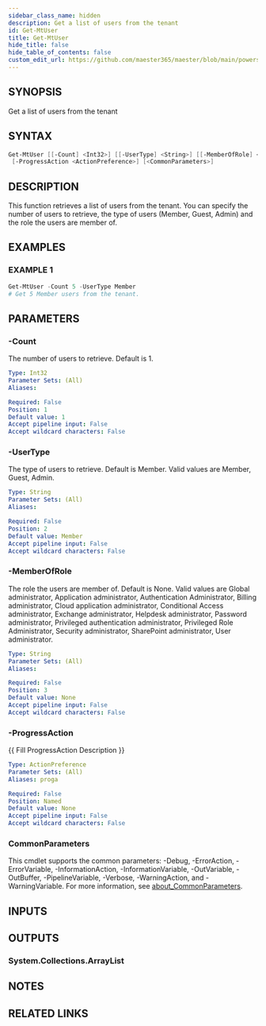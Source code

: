 ```yaml
---
sidebar_class_name: hidden
description: Get a list of users from the tenant
id: Get-MtUser
title: Get-MtUser
hide_title: false
hide_table_of_contents: false
custom_edit_url: https://github.com/maester365/maester/blob/main/powershell/public/Get-MtUser.ps1
---
```


## SYNOPSIS

Get a list of users from the tenant

## SYNTAX

```powershell
Get-MtUser [[-Count] <Int32>] [[-UserType] <String>] [[-MemberOfRole] <String>]
 [-ProgressAction <ActionPreference>] [<CommonParameters>]
```

## DESCRIPTION

This function retrieves a list of users from the tenant.
You can specify the number of users to retrieve, the type of users (Member, Guest, Admin) and the role the users are member of.

## EXAMPLES

### EXAMPLE 1

```powershell
Get-MtUser -Count 5 -UserType Member
# Get 5 Member users from the tenant.
```

## PARAMETERS

### -Count

The number of users to retrieve.
Default is 1.

```yaml
Type: Int32
Parameter Sets: (All)
Aliases:

Required: False
Position: 1
Default value: 1
Accept pipeline input: False
Accept wildcard characters: False
```

### -UserType

The type of users to retrieve.
Default is Member.
Valid values are Member, Guest, Admin.

```yaml
Type: String
Parameter Sets: (All)
Aliases:

Required: False
Position: 2
Default value: Member
Accept pipeline input: False
Accept wildcard characters: False
```

### -MemberOfRole

The role the users are member of.
Default is None.
Valid values are Global administrator, Application administrator, Authentication Administrator, Billing administrator, Cloud application administrator, Conditional Access administrator, Exchange administrator, Helpdesk administrator, Password administrator, Privileged authentication administrator, Privileged Role Administrator, Security administrator, SharePoint administrator, User administrator.

```yaml
Type: String
Parameter Sets: (All)
Aliases:

Required: False
Position: 3
Default value: None
Accept pipeline input: False
Accept wildcard characters: False
```

### -ProgressAction

\{\{ Fill ProgressAction Description \}\}

```yaml
Type: ActionPreference
Parameter Sets: (All)
Aliases: proga

Required: False
Position: Named
Default value: None
Accept pipeline input: False
Accept wildcard characters: False
```

### CommonParameters

This cmdlet supports the common parameters: -Debug, -ErrorAction, -ErrorVariable, -InformationAction, -InformationVariable, -OutVariable, -OutBuffer, -PipelineVariable, -Verbose, -WarningAction, and -WarningVariable. For more information, see [about_CommonParameters](http://go.microsoft.com/fwlink/?LinkID=113216).

## INPUTS

## OUTPUTS

### System.Collections.ArrayList

## NOTES

## RELATED LINKS
